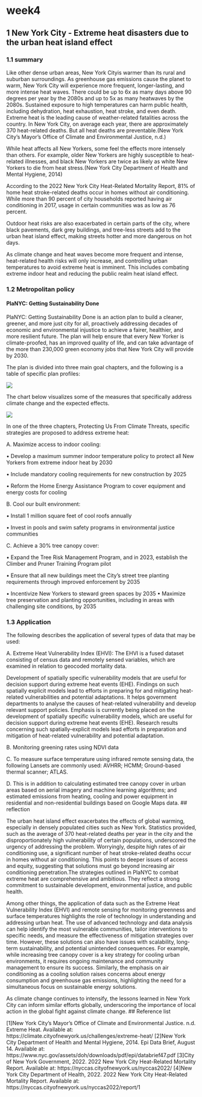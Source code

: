# week4 {.unnumbered}

## 1 New York City - Extreme heat disasters due to the urban heat island effect

### 1.1 summary

Like other dense urban areas, New York Cityis warmer than its rural and suburban surroundings. As greenhouse gas emissions cause the planet to warm, New York City will experience more frequent, longer-lasting, and more intense heat waves. There could be up to 6x as many days above 90 degrees per year by the 2080s and up to 5x as many heatwaves by the 2080s. Sustained exposure to high temperatures can harm public health, including dehydration, heat exhaustion, heat stroke, and even death. Extreme heat is the leading cause of weather-related fatalities across the country. In New York City, on average each year, there are approximately 370 heat-related deaths. But all heat deaths are preventable.(New York City's Mayor's Office of Climate and Environmental Justice, n.d.)

While heat affects all New Yorkers, some feel the effects more intensely than others. For example, older New Yorkers are highly susceptible to heat-related illnesses, and black New Yorkers are twice as likely as white New Yorkers to die from heat stress.(New York City Department of Health and Mental Hygiene, 2014)

According to the 2022 New York City Heat-Related Mortality Report, 81% of home heat stroke-related deaths occur in homes without air conditioning. While more than 90 percent of city households reported having air conditioning in 2017, usage in certain communities was as low as 76 percent.

Outdoor heat risks are also exacerbated in certain parts of the city, where black pavements, dark grey buildings, and tree-less streets add to the urban heat island effect, making streets hotter and more dangerous on hot days.

As climate change and heat waves become more frequent and intense, heat-related health risks will only increase, and controlling urban temperatures to avoid extreme heat is imminent. This includes combating extreme indoor heat and reducing the public realm heat island effect.

### 1.2 Metropolitan policy

#### PlaNYC: Getting Sustainability Done

PlaNYC: Getting Sustainability Done is an action plan to build a cleaner, greener, and more just city for all, proactively addressing decades of economic and environmental injustice to achieve a fairer, healthier, and more resilient future. The plan will help ensure that every New Yorker is climate-proofed, has an improved quality of life, and can take advantage of the more than 230,000 green economy jobs that New York City will provide by 2030.

The plan is divided into three main goal chapters, and the following is a table of specific plan profiles:

![](pic/policy.png)

The chart below visualizes some of the measures that specifically address climate change and the expected effects.

![](pic/policy1.png)

In one of the three chapters, Protecting Us From Climate Threats, specific strategies are proposed to address extreme heat:

A. Maximize access to indoor cooling:

• Develop a maximum summer indoor temperature policy to protect all New Yorkers from extreme indoor heat by 2030

• Include mandatory cooling requirements for new construction by 2025

• Reform the Home Energy Assistance Program to cover equipment and energy costs for cooling

B. Cool our built environment:

• Install 1 million square feet of cool roofs annually

• Invest in pools and swim safety programs in environmental justice communities

C. Achieve a 30% tree canopy cover:

• Expand the Tree Risk Management Program, and in 2023, establish the Climber and Pruner Training Program pilot

• Ensure that all new buildings meet the City's street tree planting requirements through improved enforcement by 2035

• Incentivize New Yorkers to steward green spaces by 2035 • Maximize tree preservation and planting opportunities, including in areas with challenging site conditions, by 2035

### 1.3 Application

The following describes the application of several types of data that may be used:

A. Extreme Heat Vulnerability Index (EHVI): The EHVI is a fused dataset consisting of census data and remotely sensed variables, which are examined in relation to geocoded mortality data.

Development of spatially specific vulnerability models that are useful for decision support during extreme heat events (EHE). Findings on such spatially explicit models lead to efforts in preparing for and mitigating heat-related vulnerabilities and potential adaptations. It helps government departments to analyse the causes of heat-related vulnerability and develop relevant support policies. Emphasis is currently being placed on the development of spatially specific vulnerability models, which are useful for decision support during extreme heat events (EHE). Research results concerning such spatially-explicit models lead efforts in preparation and mitigation of heat-related vulnerability and potential adaptation.

B. Monitoring greening rates using NDVI data

C. To measure surface temperature using infrared remote sensing data, the following Lansets are commonly used: AVHRR; HCMM; Ground-based thermal scanner; ATLAS.

D. This is in addition to calculating estimated tree canopy cover in urban areas based on aerial imagery and machine learning algorithms; and estimated emissions from heating, cooling and power equipment in residential and non-residential buildings based on Google Maps data. \## reflection

The urban heat island effect exacerbates the effects of global warming, especially in densely populated cities such as New York. Statistics provided, such as the average of 370 heat-related deaths per year in the city and the disproportionately high vulnerability of certain populations, underscored the urgency of addressing the problem. Worryingly, despite high rates of air conditioning use, a significant number of heat stroke-related deaths occur in homes without air conditioning. This points to deeper issues of access and equity, suggesting that solutions must go beyond increasing air conditioning penetration.The strategies outlined in PlaNYC to combat extreme heat are comprehensive and ambitious. They reflect a strong commitment to sustainable development, environmental justice, and public health.

Among other things, the application of data such as the Extreme Heat Vulnerability Index (EHVI) and remote sensing for monitoring greenness and surface temperatures highlights the role of technology in understanding and addressing urban heat. The use of advanced technology and data analysis can help identify the most vulnerable communities, tailor interventions to specific needs, and measure the effectiveness of mitigation strategies over time. However, these solutions can also have issues with scalability, long-term sustainability, and potential unintended consequences. For example, while increasing tree canopy cover is a key strategy for cooling urban environments, it requires ongoing maintenance and community management to ensure its success. Similarly, the emphasis on air conditioning as a cooling solution raises concerns about energy consumption and greenhouse gas emissions, highlighting the need for a simultaneous focus on sustainable energy solutions.

As climate change continues to intensify, the lessons learned in New York City can inform similar efforts globally, underscoring the importance of local action in the global fight against climate change. \## Reference list

\[1\]New York City's Mayor's Office of Climate and Environmental Justice. n.d. Extreme Heat. Available at: https://climate.cityofnewyork.us/challenges/extreme-heat/ \[2\]New York City Department of Health and Mental Hygiene, 2014. Epi Data Brief, August 14. Available at: https://www.nyc.gov/assets/doh/downloads/pdf/epi/databrief47.pdf \[3\]City of New York Government, 2022. 2022 New York City Heat-Related Mortality Report. Available at: https://nyccas.cityofnewyork.us/nyccas2022/ \[4\]New York City Department of Health, 2022. 2022 New York City Heat-Related Mortality Report. Available at: https://nyccas.cityofnewyork.us/nyccas2022/report/1
